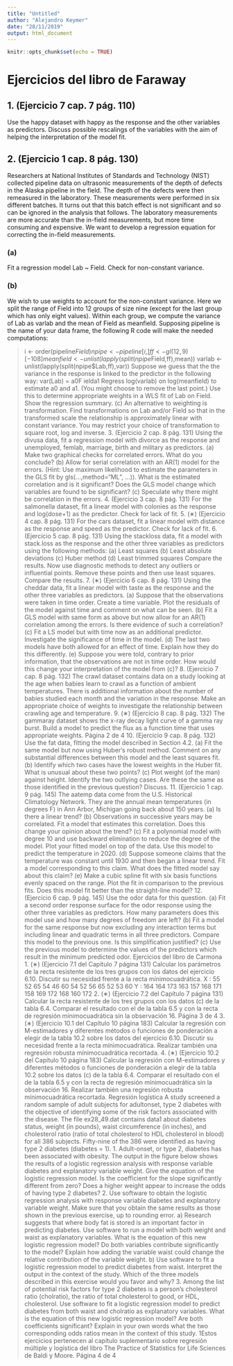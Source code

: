 ```yaml
---
title: "Untitled"
author: "Alejandro Keymer"
date: "28/11/2019"
output: html_document
---
```


```r
knitr::opts_chunk$set(echo = TRUE)
```


# Ejercicios del libro de Faraway
## 1. (Ejercicio 7 cap. 7 pág. 110)
Use the happy dataset with happy as the response and the other variables as predictors. Discuss possible rescalings of the variables with the aim of helping the interpretation of the model fit.


## 2. (Ejercicio 1 cap. 8 pág. 130)
Researchers at National Institutes of Standards and Technology (NIST) collected pipeline data on ultrasonic measurements of the depth of defects in the Alaska pipeline in the field. The depth of the defects were then remeasured in the laboratory. These measurements were performed in six different batches. It turns out that this batch effect is not significant and so can be ignored in the analysis that follows. The laboratory measurements are more accurate than the in-field measurements, but more time consuming and expensive. We want to develop a regression equation for correcting the in-field measurements.

### (a) 
Fit a regression model Lab ~ Field. Check for non-constant variance.


### (b)
We wish to use weights to account for the non-constant variance. Here we split the range of Field into 12 groups of size nine (except for the last group which has only eight values). Within each group, we compute the variance of Lab as varlab and the mean of Field as meanfield. Supposing pipeline is the name of your data frame, the following R code will make the needed computations:

> i <- order(pipeline$Field)
> npipe <- pipeline[i,]
> ff <- gl(12,9)[-108]
> meanfield <- unlist(lapply(split(npipe$Field,ff),mean))
> varlab <- unlist(lapply(split(npipe$Lab,ff),var))
Suppose we guess that the the variance in the response is linked to the predictor in the following
way:
var(Lab) = a0F ielda1
Regress log(varlab) on log(meanfield) to estimate a0 and a1. (You might choose to remove
the last point.) Use this to determine appropriate weights in a WLS fit of Lab on Field. Show
the regression summary.
(c) An alternative to weighting is transformation. Find transformations on Lab and/or Field so
that in the transformed scale the relationship is approximately linear with constant variance.
You may restrict your choice of transformation to square root, log and inverse.
3. (Ejercicio 2 cap. 8 pág. 131)
Using the divusa data, fit a regression model with divorce as the response and unemployed,
femlab, marriage, birth and military as predictors.
(a) Make two graphical checks for correlated errors. What do you conclude?
(b) Allow for serial correlation with an AR(1) model for the errors. (Hint: Use maximum likelihood
to estimate the parameters in the GLS fit by gls(...,method="ML", ...)). What is the
estimated correlation and is it significant? Does the GLS model change which variables are
found to be significant?
(c) Speculate why there might be correlation in the errors.
4. (Ejercicio 3 cap. 8 pág. 131)
For the salmonella dataset, fit a linear model with colonies as the response and log(dose+1) as
the predictor. Check for lack of fit.
5. (∗) (Ejercicio 4 cap. 8 pág. 131)
For the cars dataset, fit a linear model with distance as the response and speed as the predictor.
Check for lack of fit.
6. (Ejercicio 5 cap. 8 pág. 131)
Using the stackloss data, fit a model with stack.loss as the response and the other three
variables as predictors using the following methods:
(a) Least squares
(b) Least absolute deviations
(c) Huber method
(d) Least trimmed squares
Compare the results. Now use diagnostic methods to detect any outliers or influential points.
Remove these points and then use least squares. Compare the results.
7. (∗) (Ejercicio 6 cap. 8 pág. 131)
Using the cheddar data, fit a linear model with taste as the response and the other three variables
as predictors.
(a) Suppose that the observations were taken in time order. Create a time variable. Plot the
residuals of the model against time and comment on what can be seen.
(b) Fit a GLS model with same form as above but now allow for an AR(1) correlation among the
errors. Is there evidence of such a correlation?
(c) Fit a LS model but with time now as an additional predictor. Investigate the significance of
time in the model.
(d) The last two models have both allowed for an effect of time. Explain how they do this
differently.
(e) Suppose you were told, contrary to prior information, that the observations are not in time
order. How would this change your interpretation of the model from (c)?
8. (Ejercicio 7 cap. 8 pág. 132)
The crawl dataset contains data on a study looking at the age when babies learn to crawl as a
function of ambient temperatures. There is additional information about the number of babies
studied each month and the variation in the response. Make an appropriate choice of weights to
investigate the relationship between crawling age and temperature.
9. (∗) (Ejercicio 8 cap. 8 pág. 132)
The gammaray dataset shows the x-ray decay light curve of a gamma ray burst. Build a model to
predict the flux as a function time that uses appropriate weights.
Página 2 de 4
10. (Ejercicio 9 cap. 8 pág. 132)
Use the fat data, fitting the model described in Section 4.2.
(a) Fit the same model but now using Huber’s robust method. Comment on any substantial
differences between this model and the least squares fit.
(b) Identify which two cases have the lowest weights in the Huber fit. What is unusual about these
two points?
(c) Plot weight (of the man) against height. Identify the two outlying cases. Are these the same
as those identified in the previous question? Discuss.
11. (Ejercicio 1 cap. 9 pág. 145)
The aatemp data come from the U.S. Historical Climatology Network. They are the annual mean
temperatures (in degrees F) in Ann Arbor, Michigan going back about 150 years.
(a) Is there a linear trend?
(b) Observations in successive years may be correlated. Fit a model that estimates this correlation.
Does this change your opinion about the trend?
(c) Fit a polynomial model with degree 10 and use backward elimination to reduce the degree
of the model. Plot your fitted model on top of the data. Use this model to predict the
temperature in 2020.
(d) Suppose someone claims that the temperature was constant until 1930 and then began a linear
trend. Fit a model corresponding to this claim. What does the fitted model say about this
claim?
(e) Make a cubic spline fit with six basis functions evenly spaced on the range. Plot the fit in
comparison to the previous fits. Does this model fit better than the straight-line model?
12. (Ejercicio 6 cap. 9 pág. 145)
Use the odor data for this question.
(a) Fit a second order response surface for the odor response using the other three variables as
predictors. How many parameters does this model use and how many degrees of freedom are
left?
(b) Fit a model for the same response but now excluding any interaction terms but including linear
and quadratic terms in all three predictors. Compare this model to the previous one. Is this
simplification justified?
(c) Use the previous model to determine the values of the predictors which result in the minimum
predicted odor.
Ejercicios del libro de Carmona
1. (∗) (Ejercicio 7.1 del Capítulo 7 página 131)
Calcular los parámetros de la recta resistente de los tres grupos con los datos del ejercicio 6.10.
Discutir su necesidad frente a la recta mínimocuadrática.
X : 55 52 65 54 46 60 54 52 56 65 52 53 60
Y : 164 164 173 163 157 168 171 158 169 172 168 160 172
2. (∗) (Ejercicio 7.2 del Capítulo 7 página 131)
Calcular la recta resistente de los tres grupos con los datos (c) de la tabla 6.4. Comparar el resultado
con el de la tabla 6.5 y con la recta de regresión mínimocuadrática sin la observación 16.
Página 3 de 4
3. (∗) (Ejercicio 10.1 del Capítulo 10 página 183)
Calcular la regresión con M-estimadores y diferentes métodos o funciones de ponderación a elegir
de la tabla 10.2 sobre los datos del ejercicio 6.10. Discutir su necesidad frente a la recta mínimocuadrática.
Realizar también una regresión robusta mínimocuadrática recortada.
4. (∗) (Ejercicio 10.2 del Capítulo 10 página 183)
Calcular la regresión con M-estimadores y diferentes métodos o funciones de ponderación a elegir
de la tabla 10.2 sobre los datos (c) de la tabla 6.4. Comparar el resultado con el de la tabla 6.5 y
con la recta de regresión mínimocuadrática sin la observación 16.
Realizar también una regresión robusta mínimocuadrática recortada.
Regresión logística
A study screened a random sample of adult subjects for adultonset, type 2 diabetes with the objective
of identifying some of the risk factors associated with the disease. The file ex28_49.dat contains data1
about diabetes status, weight (in pounds), waist circumference (in inches), and cholesterol ratio (ratio of
total cholesterol to HDL cholesterol in blood) for all 386 subjects. Fifty-nine of the 386 were identified as
having type 2 diabetes (diabetes = 1).
1. Adult-onset, or type 2, diabetes has been associated with obesity. The output in the figure below
shows the results of a logistic regression analysis with response variable diabetes and explanatory
variable weight. Give the equation of the logistic regression model. Is the coefficient for the slope
significantly different from zero? Does a higher weight appear to increase the odds of having type
2 diabetes?
2. Use software to obtain the logistic regression analysis with response variable diabetes and explanatory variable weight. Make sure that you obtain the same results as those shown in the previous
exercise, up to rounding error.
a) Research suggests that where body fat is stored is an important factor in predicting diabetes.
Use software to run a model with both weight and waist as explanatory variables. What is
the equation of this new logistic regression model? Do both variables contribute significantly
to the model? Explain how adding the variable waist could change the relative contribution
of the variable weight.
b) Use software to fit a logistic regression model to predict diabetes from waist. Interpret the
output in the context of the study. Which of the three models described in this exercise would
you favor and why?
3. Among the list of potential risk factors for type 2 diabetes is a person’s cholesterol ratio (cholratio),
the ratio of total cholesterol to good, or HDL, cholesterol. Use software to fit a logistic regression
model to predict diabetes from both waist and cholratio as explanatory variables. What is the
equation of this new logistic regression model? Are both coefficients significant? Explain in your
own words what the two corresponding odds ratios mean in the context of this study.
1Estos ejercicios pertenecen al capítulo suplementario sobre regresión múltiple y logística del libro The Practice of
Statistics for Life Sciences de Baldi y Moore.
Página 4 de 4